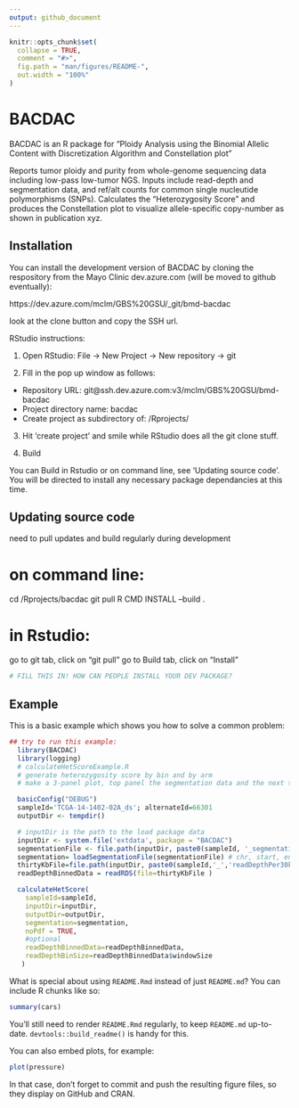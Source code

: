 ```yaml
---
output: github_document
---
```


<!-- README.md is generated from README.Rmd. Please edit that file -->

```r
knitr::opts_chunk$set(
  collapse = TRUE,
  comment = "#>",
  fig.path = "man/figures/README-",
  out.width = "100%"
)
```

# BACDAC

<!-- badges: start -->
<!-- badges: end -->

BACDAC is an R package for "Ploidy Analysis using the Binomial Allelic Content with Discretization Algorithm and Constellation plot"

Reports tumor ploidy and purity from whole-genome sequencing data including low-pass low-tumor NGS.
    Inputs include read-depth and segmentation data, and ref/alt counts for common single nucleutide polymorphisms (SNPs). Calculates 
    the "Heterozygosity Score" and produces the Constellation plot to visualize allele-specific copy-number as shown in publication xyz.


## Installation

You can install the development version of BACDAC by cloning the respository from the Mayo Clinic dev.azure.com (will be moved to github eventually):

https://dev.azure.com/mclm/GBS%20GSU/_git/bmd-bacdac

look at the clone button and copy the SSH url.

RStudio instructions:

1)	Open  RStudio:
File -> New Project -> New repository  -> git

2)	Fill in the pop up window as follows:

- Repository URL: git@ssh.dev.azure.com:v3/mclm/GBS%20GSU/bmd-bacdac
- Project directory name:	bacdac
- Create project as subdirectory of:    <path/to/your>/Rprojects/

3)	Hit ‘create project’ and smile while RStudio does all the git clone stuff.

4) Build

You can Build in Rstudio or on command line, see 'Updating source code'.
You will be directed to install any necessary package dependancies at this time.


## Updating source code

need to pull updates and build regularly during development

# on command line:
cd <path/to/your>/Rprojects/bacdac
git pull
R CMD INSTALL --build .

# in Rstudio:
go to git tab, click on "git pull"
go to Build tab, click on "Install"


``` r
# FILL THIS IN! HOW CAN PEOPLE INSTALL YOUR DEV PACKAGE?
```

## Example

This is a basic example which shows you how to solve a common problem:

```r
## try to run this example:
  library(BACDAC)
  library(logging)
  # calculateHetScoreExample.R
  # generate heterozygosity score by bin and by arm
  # make a 3-panel plot, top panel the segmentation data and the next two panels are the resulting hetscore by bin and by arm

  basicConfig("DEBUG")
  sampleId='TCGA-14-1402-02A_ds'; alternateId=66301
  outputDir <- tempdir()

  # inputDir is the path to the load package data
  inputDir <- system.file('extdata', package = "BACDAC")
  segmentationFile <- file.path(inputDir, paste0(sampleId, '_segmentation.csv'))
  segmentation= loadSegmentationFile(segmentationFile) # chr, start, end, rd per segment
  thirtyKbFile=file.path(inputDir, paste0(sampleId,'_','readDepthPer30kbBin.Rds'))
  readDepthBinnedData = readRDS(file=thirtyKbFile )

  calculateHetScore(
    sampleId=sampleId,
    inputDir=inputDir,
    outputDir=outputDir,
    segmentation=segmentation,
    noPdf = TRUE,
    #optional
    readDepthBinnedData=readDepthBinnedData,
    readDepthBinSize=readDepthBinnedData$windowSize
   )

```

What is special about using `README.Rmd` instead of just `README.md`? You can include R chunks like so:

```r
summary(cars)
```

You'll still need to render `README.Rmd` regularly, to keep `README.md` up-to-date. `devtools::build_readme()` is handy for this.

You can also embed plots, for example:

```r
plot(pressure)
```

In that case, don't forget to commit and push the resulting figure files, so they display on GitHub and CRAN.
